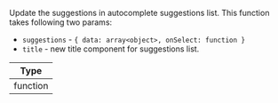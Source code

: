 Update the suggestions in autocomplete suggestions list. This function takes following two params:

- `suggestions` - `{ data: array<object>, onSelect: function }`
- `title` - new title component for suggestions list.

| Type |
| - |
| function |